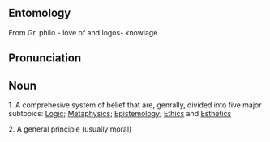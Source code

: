 == Entomology ==

From Gr. philo - love of and logos- knowlage


== Pronunciation ==


== Noun ==

1.  A comprehesive system of belief that are, genrally, divided into five major subtopics:  [[Logic]]; [[Metaphysics]]; [[Epistemology]]; [[Ethics]] and [[Esthetics]]

2. A general principle (usually moral)